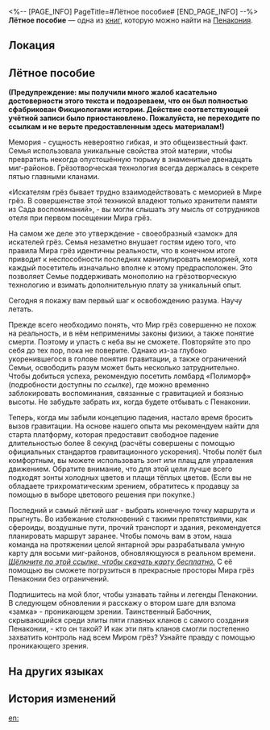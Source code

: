 <%-- [PAGE_INFO]
PageTitle=#Лётное пособие#
[END_PAGE_INFO] --%>
{{Дополнить}}
{{Книга Инфобокс
|id           = 345
|Название     = 
|Изображение  = Предмет Книга Пенакония.png
|Мир          = Пенакония
|Томов        = 1
|Автор        = <!--нужно добавить-->
|Описание     = Учебное пособие, которое научит вас полётам на Пенаконии.
|Том1         = {{tx}}
|Источник1    = {{tx|Отсутствует источник}}
|Персонажи    = 
|Фракции      = 
}}
'''Лётное пособие''' — одна из [[Книги|книг]], которую можно найти на [[Пенакония]].

==Локация==
{{Отметка карты|<!--название карты-->|<!--id отметки-->}}

==Лётное пособие==
'''(Предупреждение: мы получили много жалоб касательно достоверности этого текста и подозреваем, что он был полностью сфабрикован Фикциологами истории. Действие соответствующей учётной записи было приостановлено. Пожалуйста, не переходите по ссылкам и не верьте предоставленным здесь материалам!)'''

Мемория - сущность невероятно гибкая, и это общеизвестный факт. Семья использовала уникальные свойства этой материи, чтобы превратить некогда опустошённую тюрьму в знаменитые двенадцать миг-районов. Грёзотворческая технология всегда держалась в секрете пятью главными кланами.

«Искателям грёз бывает трудно взаимодействовать с меморией в Мире грёз. В совершенстве этой техникой владеют только хранители памяти из Сада воспоминаний», - вы могли слышать эту мысль от сотрудников отеля при первом посещении Мира грёз.

На самом же деле это утверждение - своеобразный «замок» для искателей грёз. Семья незаметно внушает гостям идею того, что правила Мира грёз идентичны реальности, что в конечном итоге приводит к неспособности последних манипулировать меморией, хотя каждый посетитель изначально вполне к этому предрасположен. Это позволяет Семье поддерживать монополию на грёзотворческую технологию и взимать дополнительную плату за уникальный опыт.

Сегодня я покажу вам первый шаг к освобождению разума. Научу летать.

Прежде всего необходимо понять, что Мир грёз совершенно не похож на реальность, и в нём неприменимы законы физики, а также понятие смерти. Поэтому и упасть с неба вы не сможете. Повторяйте это про себя до тех пор, пока не поверите. Однако из-за глубоко укоренившегося в голове понятия гравитации, а также ограничений Семьи, освободить разум может быть несколько затруднительно. Чтобы добиться успеха, рекомендую посетить ломбард «Полиморф» (подробности доступны по ''ссылке''), где можно временно заблокировать воспоминания, связанные с гравитацией и боязнью высоты. Не забудьте забрать их, когда будете отбывать с Пенаконии.

Теперь, когда мы забыли концепцию падения, настало время бросить вызов гравитации. На основе нашего опыта мы рекомендуем найти для старта платформу, которая предоставит свободное падение длительностью более 8 секунд (расчёты совершены с помощью официальных стандартов гравитационного ускорения). Чтобы полёт был комфортным, вы можете использовать зонт или плащ для управления движением. Обратите внимание, что для этой цели лучше всего подходят зонты холодных цветов и плащи тёплых цветов. (Если вы не обладаете трихроматическим зрением, обратитесь к продавцу за помощью в выборе цветового решения при покупке.)

Последний и самый лёгкий шаг - выбрать конечную точку маршрута и прыгнуть. Во избежание столкновений с такими препятствиями, как сфероиды, воздушные пути, прочий транспорт и здания, рекомендуется планировать маршрут заранее. Чтобы помочь вам в этом, наша команда на протяжении целой янтарной эры разрабатывала умную карту для восьми миг-районов, обновляющуюся в реальном времени. ''<u>Щёлкните по этой ссылке, чтобы скачать карту бесплатно.</u>'' С её помощью вы сможете погрузиться в прекрасные просторы Мира грёз Пенаконии без ограничений.

Подпишитесь на мой блог, чтобы узнавать тайны и легенды Пенаконии. В следующем обновлении я расскажу о втором шаге для взлома «замка» - проникающем зрении. Таинственный Бабочник, скрывающийся среди элиты пяти главных кланов с самого создания Пенаконии, - кто он такой? И как эти пять кланов смогли постепенно захватить контроль над всем Миром грёз? Узнайте правду с помощью проникающего зрения.

==На других языках==
{{На других языках
|en   = Penacony Flight Guide
|zhs  = 匹诺康尼飞行指南
|zht  = 匹諾康尼飛行指南
|ja   = ピノコニー飛行ガイド
|ko   = 페나코니 비행 가이드
|es   = Guía de vuelo de Colonipenal
|fr   = Guide de vol à Penacony
|ru   = Лётное пособие
|th   = คู่มือการบินแห่ง Penacony
|vi   = Hướng Dẫn Bay Ở Penacony
|de   = Penacony-Fluganleitung
|id   = Panduan Terbang Penacony
|pt   = Guia de Voo de Penacony
}}

==История изменений==
{{История изменений|3.5}}

[[en:]]